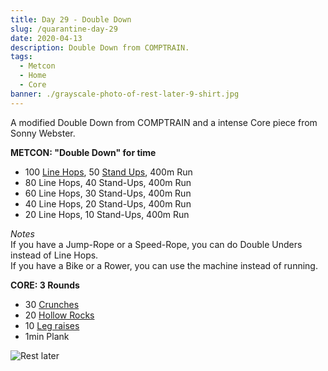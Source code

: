 ```yaml
---
title: Day 29 - Double Down
slug: /quarantine-day-29
date: 2020-04-13
description: Double Down from COMPTRAIN.
tags:
  - Metcon
  - Home
  - Core
banner: ./grayscale-photo-of-rest-later-9-shirt.jpg
---
```


A modified Double Down from COMPTRAIN and a intense Core piece from Sonny Webster.

**METCON: "Double Down" for time**
* 100 [Line Hops](https://www.youtube.com/watch?v=4BaMG4OH7_g), 50 [Stand Ups](https://www.youtube.com/watch?v=Krd0XIU1SN0), 400m Run
* 80 Line Hops, 40 Stand-Ups, 400m Run
* 60 Line Hops, 30 Stand-Ups, 400m Run
* 40 Line Hops, 20 Stand-Ups, 400m Run
* 20 Line Hops, 10 Stand-Ups, 400m Run

*Notes*<br/>
If you have a Jump-Rope or a Speed-Rope, you can do Double Unders instead of Line Hops.<br/>
If you have a Bike or a Rower, you can use the machine instead of running.

**CORE: 3 Rounds**
* 30 [Crunches](https://www.youtube.com/watch?v=eSLmfv42bAs)
* 20 [Hollow Rocks](https://www.youtube.com/watch?v=p7j02V1fIzU)
* 10 [Leg raises](https://www.youtube.com/watch?v=Wp4BlxcFTkE)
* 1min Plank

![Rest later](./grayscale-photo-of-rest-later-9-shirt.jpg)
